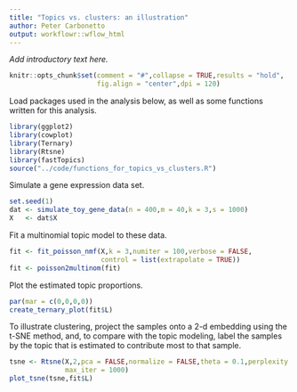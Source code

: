 ```yaml
---
title: "Topics vs. clusters: an illustration"
author: Peter Carbonetto
output: workflowr::wflow_html
---
```


*Add introductory text here.*

```r
knitr::opts_chunk$set(comment = "#",collapse = TRUE,results = "hold",
                      fig.align = "center",dpi = 120)
```

Load packages used in the analysis below, as well as some functions
written for this analysis.

```r
library(ggplot2)
library(cowplot)
library(Ternary)
library(Rtsne)
library(fastTopics)
source("../code/functions_for_topics_vs_clusters.R")
```

Simulate a gene expression data set.

```r
set.seed(1)
dat <- simulate_toy_gene_data(n = 400,m = 40,k = 3,s = 1000)
X   <- dat$X
```

Fit a multinomial topic model to these data.

```r
fit <- fit_poisson_nmf(X,k = 3,numiter = 100,verbose = FALSE,
                       control = list(extrapolate = TRUE))
fit <- poisson2multinom(fit)
```

Plot the estimated topic proportions.

```r
par(mar = c(0,0,0,0))
create_ternary_plot(fit$L)
```

To illustrate clustering, project the samples onto a 2-d embedding
using the t-SNE method, and, to compare with the topic modeling, label
the samples by the topic that is estimated to contribute most to that
sample.

```r
tsne <- Rtsne(X,2,pca = FALSE,normalize = FALSE,theta = 0.1,perplexity = 100,
              max_iter = 1000)
plot_tsne(tsne,fit$L)
```
